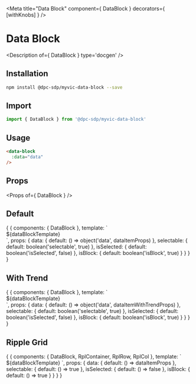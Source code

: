 
<Meta title="Data Block" component={ DataBlock } decorators={ [withKnobs] } />

# Data Block

<Description of={ DataBlock } type='docgen' />

## Installation

```bash
npm install @dpc-sdp/myvic-data-block --save
```

## Import

```javascript
import { DataBlock } from '@dpc-sdp/myvic-data-block'
```

## Usage

```html
<data-block
  :data="data"
/>
```

## Props

<Props of={ DataBlock } />

## Default

<Preview>
  <Story name="Default">
    {
      {
        components: { DataBlock },
        template: `
        <div style="width: 200px;">
          ${dataBlockTemplate}
        </div>
       `,
        props: {
          data: {
            default: () => object('data', dataItemProps)
          },
          selectable: {
            default: boolean('selectable', true)
          },
          isSelected: {
            default: boolean('isSelected', false)
          },
          isBlock: {
            default: boolean('isBlock', true)
          }
        }
      }
    }
  </Story>
</Preview>

## With Trend

<Preview>
  <Story name="With Trend">
    {
      {
        components: { DataBlock },
        template: `
        <div style="width: 200px;">
          ${dataBlockTemplate}
        </div>
       `,
        props: {
          data: {
            default: () => object('data', dataItemWithTrendProps)
          },
          selectable: {
            default: boolean('selectable', true)
          },
          isSelected: {
            default: boolean('isSelected', false)
          },
          isBlock: {
            default: boolean('isBlock', true)
          }
        }
      }
    }
  </Story>
</Preview>

## Ripple Grid

<Preview>
  <Story name="Ripple Grid">
    {
      {
       components: { DataBlock, RplContainer, RplRow, RplCol },
       template: `
        <RplContainer style="width: 100%">
          <rpl-row>
            <rpl-col cols=1></rpl-col>
            <rpl-col cols=3>
              ${dataBlockTemplate}
            </rpl-col>
            <rpl-col cols=1></rpl-col>
          </rpl-row>
        </RplContainer>
       `,
       props: {
        data: { default: () => dataItemProps },
        selectable: { default: () => true },
        isSelected: { default: () => false },
        isBlock: { default: () => true }
       }
      }
    }
  </Story>
</Preview>
